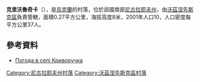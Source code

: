 {{coord|47|31|59|N|31|13|13|E|scale:100000|display=title}}

'''克里沃魯奇卡'''（{{lang-uk|Криворучка}}），是[[烏克蘭|烏克蘭]]的村落，位於該國南部[[尼古拉耶夫州|尼古拉耶夫州]]，由[[沃茲涅先斯克區|沃茲涅先斯克區]]負責管轄，面積0.27平方公里，海拔高度8米，2001年人口10，人口密度每平方公里37人。

==參考資料==
* [http://weather.in.ua/ua/nikolaevskaja/12293 Погода в селі Криворучка] {{Wayback|url=http://weather.in.ua/ua/nikolaevskaja/12293 |date=20160607113602 }}

[[Category:尼古拉耶夫州村落|Category:尼古拉耶夫州村落]]
[[Category:沃茲涅先斯克區村落|Category:沃茲涅先斯克區村落]]


{{Mykolaiv-geo-stub}}